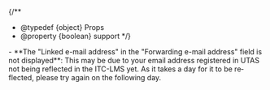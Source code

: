 
{/**
  * @typedef {object} Props
  * @property {boolean} support
  */}

<Help lang="en" support={props.support}>
  - **The "Linked e-mail address" in the "Forwarding e-mail address" field is not displayed**: This may be due to your email address registered in UTAS not being reflected in the ITC-LMS yet. As it takes a day for it to be reflected, please try again on the following day.
</Help>
